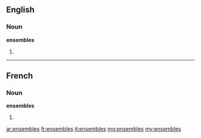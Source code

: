 ==English==

===Noun===
'''ensembles'''

# {{plural of|[[ensemble]]}}

----

==French==

===Noun===
'''ensembles''' {{m}}

# {{plural of|[[ensemble]]|lang=fr}}

[[ar:ensembles]]
[[fr:ensembles]]
[[it:ensembles]]
[[mg:ensembles]]
[[my:ensembles]]